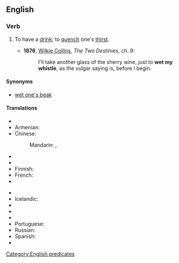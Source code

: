 ==English==

===Verb===
{{head|en|verb|head=[[wet]] [[one]][['s]] [[whistle]]}}

# {{context|idiomatic|lang=en}} To have a [[drink]]; to [[quench]] one's [[thirst]].
#* '''1876''', [[w:Wilkie Collins|Wilkie Collins]], ''The Two Destinies'', ch. 9:
#*: I'll take another glass of the sherry wine, just to '''wet my whistle''', as the vulgar saying is, before I begin.

====Synonyms====
* [[wet one's beak]]

====Translations====
{{trans-top|to have drink}}
* {{trreq|ar}}
* Armenian: {{t|hy|կոկորդը թրջել|sc=Armn}}
* Chinese:
*: Mandarin: {{t|cmn|润喉|sc=Hani}}, {{t|cmn|解渴|sc=Hani}}
* {{trreq|cs}}
* {{trreq|nl}}
* Finnish: {{t-|fi|kostuttaa kurkkuaan}}
* French: {{t+|fr|affûter}}
* {{trreq|de}}
{{trans-mid}}
* {{trreq|hi}}
* Icelandic: {{t-|is|væta kverkarnar}}
* {{trreq|it}}
* {{trreq|ja}}
* {{trreq|ko}}
* Portuguese: {{t-|pt|molhar a garganta}}
* Russian: {{t-|ru|промочить горло}}
* Spanish: {{t-|es|apagar la sed}}
* {{trreq|vi}}
{{trans-bottom}}

[[Category:English predicates]]